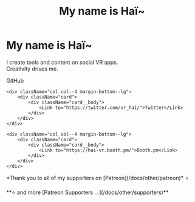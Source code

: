 ﻿---
title: My name is Haï~
sidebar_position: 1
hide_table_of_contents: true
hide_title: true
description: Documentation and gallery of Haï's tools and apps
---




<div class={clsx(styles.haiBanner)}>
</div>

# My name is Haï~
I create tools and content on social VR apps.<br/>Creativity drives me.

<div className="row">
    <div className="col col--4 margin-bottom--lg">
        <div className="card">
            <div className="card__body">
                <Link to="https://github.com/hai-vr/">GitHub</Link>
            </div>
        </div>
    </div>
    
    <div className="col col--4 margin-bottom--lg">
        <div className="card">
            <div className="card__body">
                <Link to="https://twitter.com/vr_hai/">Twitter</Link>
            </div>
        </div>
    </div>
    
    <div className="col col--4 margin-bottom--lg">
        <div className="card">
            <div className="card__body">
                <Link to="https://hai-vr.booth.pm/">Booth.pm</Link>
            </div>
        </div>
    </div>
</div>

<div className={clsx(patreonStyles.centerline)}>
<p>*Thank you to all of my supporters on [Patreon](/docs/other/patreon)* ⭐</p>
<PatreonPlus />
<Patronelt>**⭐ and more [Patreon Supporters ...](/docs/other/supporters)**</Patronelt>
</div>

<br />

<Gallery />

<br />